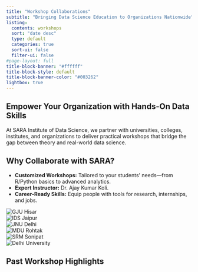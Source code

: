 ```yaml
---
title: "Workshop Collaborations"
subtitle: "Bringing Data Science Education to Organizations Nationwide"
listing:
  contents: workshops
  sort: "date desc"
  type: default
  categories: true
  sort-ui: false
  filter-ui: false
#page-layout: full
title-block-banner: "#ffffff"
title-block-style: default
title-block-banner-color: "#003262"
lightbox: true    
---
```


## Empower Your Organization with Hands-On Data Skills

At SARA Institute of Data Science, we partner with universities, colleges, institutes, and organizations to deliver practical workshops that bridge the gap between theory and real-world data science.

## Why Collaborate with SARA?

- **Customized Workshops:** Tailored to your students’ needs—from R/Python basics to advanced analytics.        
- **Expert Instructor:** Dr. Ajay Kumar Koli.          
- **Career-Ready Skills:** Equip people with tools for research, internships, and jobs. 

```{=html}
<div class="logo-marquee">
  <div class="logo-marquee-content">
  <!-- First set of logos -->
    <div class="logo-item">
      <img src="images/logos/gju.png" alt="GJU Hisar" style="max-height: 100px;">
    </div>
    <div class="logo-item">
      <img src="images/logos/idsj.png" alt="IDS Jaipur" style="max-height: 150px;">
    </div>
    <div class="logo-item">
      <img src="images/logos/jnu.png" alt="JNU Delhi" style="max-height: 100px;">
    </div>
    <div class="logo-item">
      <img src="images/logos/mdu.png" alt="MDU Rohtak" style="max-height: 100px;">
    </div>
    <div class="logo-item">
      <img src="images/logos/srm.png" alt="SRM Sonipat" style="max-height: 100px;">
    </div>
    <div class="logo-item">
      <img src="images/logos/du.png" alt="Delhi University" style="max-height: 100px;">
    </div>
  </div>
</div>
```

## Past Workshop Highlights

